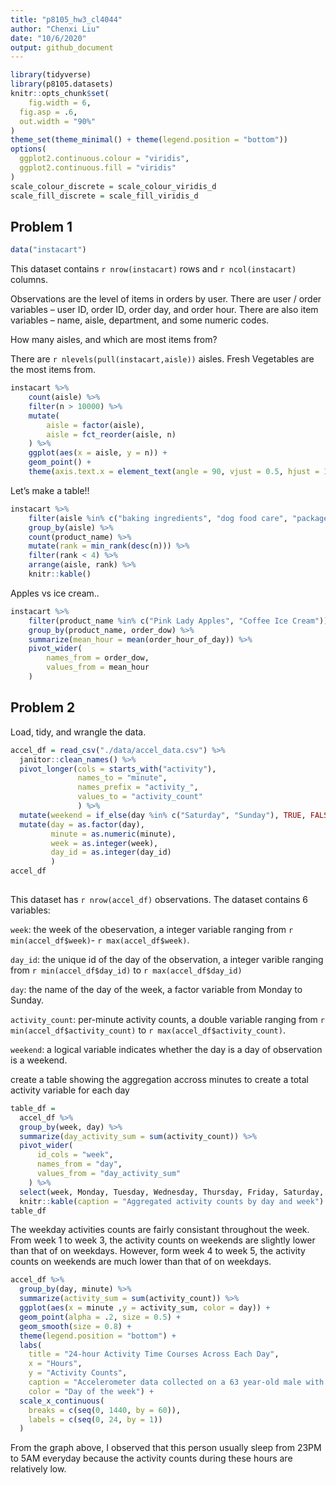 ```yaml
---
title: "p8105_hw3_cl4044"
author: "Chenxi Liu"
date: "10/6/2020"
output: github_document
---
```


```r
library(tidyverse)
library(p8105.datasets)
knitr::opts_chunk$set(
	fig.width = 6, 
  fig.asp = .6,
  out.width = "90%"
)
theme_set(theme_minimal() + theme(legend.position = "bottom"))
options(
  ggplot2.continuous.colour = "viridis",
  ggplot2.continuous.fill = "viridis"
)
scale_colour_discrete = scale_colour_viridis_d
scale_fill_discrete = scale_fill_viridis_d
```

## Problem 1
```r
data("instacart")
```
This dataset contains `r nrow(instacart)` rows and `r ncol(instacart)` columns. 

Observations are the level of items in orders by user. There are user / order variables -- user ID, order ID, order day, and order hour. There are also item variables -- name, aisle, department, and some numeric codes. 

How many aisles, and which are most items from?

There are  `r nlevels(pull(instacart,aisle))` aisles. Fresh Vegetables are the most items from.
```r
instacart %>% 
	count(aisle) %>% 
	filter(n > 10000) %>% 
	mutate(
		aisle = factor(aisle),
		aisle = fct_reorder(aisle, n)
	) %>% 
	ggplot(aes(x = aisle, y = n)) + 
	geom_point() + 
	theme(axis.text.x = element_text(angle = 90, vjust = 0.5, hjust = 1))
```


Let's make a table!!

```r
instacart %>% 
	filter(aisle %in% c("baking ingredients", "dog food care", "packaged vegetables fruits")) %>% 
	group_by(aisle) %>% 
	count(product_name) %>% 
	mutate(rank = min_rank(desc(n))) %>% 
	filter(rank < 4) %>% 
	arrange(aisle, rank) %>% 
	knitr::kable()
```


Apples vs ice cream..

```r
instacart %>% 
	filter(product_name %in% c("Pink Lady Apples", "Coffee Ice Cream")) %>% 
	group_by(product_name, order_dow) %>% 
	summarize(mean_hour = mean(order_hour_of_day)) %>% 
	pivot_wider(
		names_from = order_dow,
		values_from = mean_hour
	)
```

## Problem 2

Load, tidy, and wrangle the data.
```r
accel_df = read_csv("./data/accel_data.csv") %>%
  janitor::clean_names() %>%
  pivot_longer(cols = starts_with("activity"), 
               names_to = "minute", 
               names_prefix = "activity_", 
               values_to = "activity_count"
               ) %>%
  mutate(weekend = if_else(day %in% c("Saturday", "Sunday"), TRUE, FALSE)) %>%
  mutate(day = as.factor(day),
         minute = as.numeric(minute),
         week = as.integer(week),
         day_id = as.integer(day_id)
         )
accel_df
  
```

This dataset has `r nrow(accel_df)` observations. The dataset contains 6 variables:

`week`: the week of the obeservation, a integer variable ranging from  `r min(accel_df$week)`- `r max(accel_df$week)`. 

`day_id`: the unique id of the day of the observation, a integer varible ranging from `r min(accel_df$day_id)` to `r max(accel_df$day_id)`

`day`: the name of the day of the week, a factor variable from Monday to Sunday.

`activity_count`: per-minute activity counts, a double variable ranging from `r min(accel_df$activity_count)` to `r max(accel_df$activity_count)`. 

`weekend`: a logical variable indicates whether the day is a day of observation is a weekend.

create a table showing the aggregation accross minutes to create a total activity variable for each day
```r
table_df =
  accel_df %>% 
  group_by(week, day) %>% 
  summarize(day_activity_sum = sum(activity_count)) %>%
  pivot_wider(
      id_cols = "week",
      names_from = "day",
      values_from = "day_activity_sum"
    ) %>%
  select(week, Monday, Tuesday, Wednesday, Thursday, Friday, Saturday, Sunday) %>%
  knitr::kable(caption = "Aggregated activity counts by day and week")
table_df
```

The weekday activities counts are fairly consistant throughout the week. From week 1 to week 3, the activity counts on weekends are slightly lower than that of on weekdays. However, form week 4 to week 5, the activity counts on weekends are much lower than that of on weekdays. 

```r
accel_df %>%
  group_by(day, minute) %>% 
  summarize(activity_sum = sum(activity_count)) %>% 
  ggplot(aes(x = minute ,y = activity_sum, color = day)) + 
  geom_point(alpha = .2, size = 0.5) +
  geom_smooth(size = 0.8) + 
  theme(legend.position = "bottom") +
  labs(
    title = "24-hour Activity Time Courses Across Each Day",
    x = "Hours",
    y = "Activity Counts",
    caption = "Accelerometer data collected on a 63 year-old male with BMI 25",
    color = "Day of the week") +
  scale_x_continuous(
    breaks = c(seq(0, 1440, by = 60)),
    labels = c(seq(0, 24, by = 1))
  )
```

From the graph above, I observed that this person usually sleep from 23PM to 5AM everyday because the activity counts during these hours are relatively low. 


